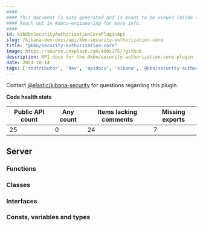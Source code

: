 ```yaml
---
####
#### This document is auto-generated and is meant to be viewed inside our experimental, new docs system.
#### Reach out in #docs-engineering for more info.
####
id: kibKbnSecurityAuthorizationCorePluginApi
slug: /kibana-dev-docs/api/kbn-security-authorization-core
title: "@kbn/security-authorization-core"
image: https://source.unsplash.com/400x175/?github
description: API docs for the @kbn/security-authorization-core plugin
date: 2024-10-14
tags: ['contributor', 'dev', 'apidocs', 'kibana', '@kbn/security-authorization-core']
---
```




Contact [@elastic/kibana-security](https://github.com/orgs/elastic/teams/kibana-security) for questions regarding this plugin.

**Code health stats**

| Public API count  | Any count | Items lacking comments | Missing exports |
|-------------------|-----------|------------------------|-----------------|
| 25 | 0 | 24 | 7 |

## Server

### Functions
<DocDefinitionList data={kbnSecurityAuthorizationCoreObj.server.functions}/>

### Classes
<DocDefinitionList data={kbnSecurityAuthorizationCoreObj.server.classes}/>

### Interfaces
<DocDefinitionList data={kbnSecurityAuthorizationCoreObj.server.interfaces}/>

### Consts, variables and types
<DocDefinitionList data={kbnSecurityAuthorizationCoreObj.server.misc}/>

